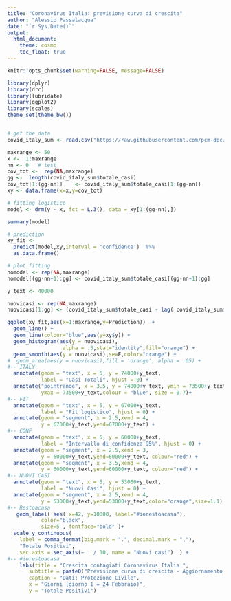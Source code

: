 ```yaml
---
title: "Coronavirus Italia: previsione curva di crescita"
author: "Alessio Passalacqua"
date: "`r Sys.Date()`"
output: 
  html_document:
    theme: cosmo
    toc_float: true
---
```


```r
knitr::opts_chunk$set(warning=FALSE, message=FALSE)
```


```r
library(dplyr)
library(drc)
library(lubridate)
library(ggplot2)
library(scales)
theme_set(theme_bw())


# get the data
covid_italy_sum <- read.csv("https://raw.githubusercontent.com/pcm-dpc/COVID-19/master/dati-andamento-nazionale/dpc-covid19-ita-andamento-nazionale.csv")

```

```r
maxrange <- 50
x <-  1:maxrange
nn <- 0   # test
cov_tot <-  rep(NA,maxrange)
gg <-  length(covid_italy_sum$totale_casi) 
cov_tot[1:(gg-nn)]    <- covid_italy_sum$totale_casi[1:(gg-nn)]
xy <- data.frame(x=x,y=cov_tot)
```


```r
# fitting logistico
model <- drm(y ~ x, fct = L.3(), data = xy[1:(gg-nn),])
```


```r
summary(model)
```


```r
# prediction
xy_fit <-   
  predict(model,xy,interval = 'confidence')  %>%
  as.data.frame()
```





```r
# plot fitting
nomodel <- rep(NA,maxrange)
nomodel[(gg-nn+1):gg] <- covid_italy_sum$totale_casi[(gg-nn+1):gg] 

y_text <- 40000

nuovicasi <- rep(NA,maxrange)
nuovicasi[1:gg] <- (covid_italy_sum$totale_casi - lag( covid_italy_sum$totale_casi ) )*10

ggplot(xy_fit,aes(x=1:maxrange,y=Prediction))  +
  geom_line() +
  geom_line(colour="blue",aes(y=xy$y)) +
  geom_histogram(aes(y = nuovicasi),
                  alpha = .3,stat="identity",fill="orange") +
  geom_smooth(aes(y = nuovicasi),se=F,color="orange") +
#  geom_area(aes(y = nuovicasi),fill = 'orange', alpha = .05) +
#-- ITALY  
  annotate(geom = "text", x = 5, y = 74000+y_text,
           label = "Casi Totali", hjust = 0) +
  annotate("pointrange", x = 3.5, y = 74000+y_text, ymin = 73500+y_text,
           ymax = 73500+y_text,colour = "blue", size = 0.7)+
#-- FIT  
  annotate(geom = "text", x = 5, y = 67000+y_text,
           label = "Fit logistico", hjust = 0) +
  annotate(geom = "segment", x = 2.5,xend = 4,
           y = 67000+y_text,yend=67000+y_text) +
#-- CONF
  annotate(geom = "text", x = 5, y = 60000+y_text,
           label = "Intervallo di confidenza 95%", hjust = 0) +
  annotate(geom = "segment", x = 2.5,xend = 3,
           y = 60000+y_text,yend=60000+y_text, colour="red") +
  annotate(geom = "segment", x = 3.5,xend = 4,
           y = 60000+y_text,yend=60000+y_text, colour="red") +
#-- NUOVI CASI
  annotate(geom = "text", x = 5, y = 53000+y_text,
           label = "Nuovi Casi", hjust = 0) +
  annotate(geom = "segment", x = 2.5,xend = 4,
           y = 53000+y_text,yend=53000+y_text,color="orange",size=1.1) +
#-- Restoacasa
   geom_label( aes( x=42, y=10000, label="#iorestoacasa"),                  
           color="black", 
           size=5 , fontface="bold" )+ 
  scale_y_continuous(
    label = comma_format(big.mark = ".", decimal.mark = ","),
    "Totale Positivi", 
    sec.axis = sec_axis(~ . / 10, name = "Nuovi casi")  ) +
#-- #iorestoacasa  
    labs(title = "Crescita contagiati Coronavirus Italia ",
       subtitle = paste0("Previsione curva di crescita - Aggiornamento del ", Sys.Date() ),
       caption = "Dati: Protezione Civile",
       x = "Giorni (giorno 1 = 24 Febbraio)",
       y = "Totale Positivi")
```

  


